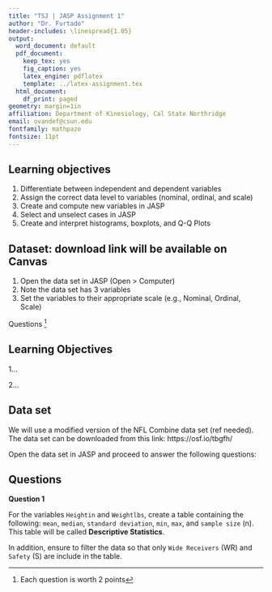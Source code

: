 ```yaml
---
title: "TSJ | JASP Assignment 1"
author: "Dr. Furtado"
header-includes: \linespread{1.05}
output:
  word_document: default
  pdf_document:
    keep_tex: yes
    fig_caption: yes
    latex_engine: pdflatex
    template: ../latex-assignment.tex
  html_document:
    df_print: paged
geometry: margin=1in
affiliation: Department of Kinesiology, Cal State Northridge
email: ovandef@csun.edu
fontfamily: mathpazo
fontsize: 11pt
---
```


## Learning objectives

1. Differentiate between independent and dependent variables
2. Assign the correct data level to variables (nominal, ordinal, and scale)
3. Create and compute new variables in JASP
4. Select and unselect cases in JASP
5. Create and interpret histograms, boxplots, and Q-Q Plots

## Dataset: download link will be available on Canvas

1.  Open the data set in JASP (Open > Computer)
2.  Note the data set has 3 variables
3.  Set the variables to their appropriate scale (e.g., Nominal, Ordinal, Scale)

Questions ^[Each question is worth 2 points]

## Learning Objectives

1...

2...

## Data set

We will use a modified version of the NFL Combine data set (ref needed). The data set can be downloaded from this link: https://osf.io/tbgfh/ 

Open the data set in JASP and proceed to answer the following questions:

## Questions

**Question 1**

For the variables `Heightin` and `Weightlbs`, create a table containing the following: `mean`, `median`, `standard deviation`, `min`, `max`, and `sample size` (n). This table will be called **Descriptive Statistics**.

In addition, ensure to filter the data so that only `Wide Receivers` (WR) and `Safety` (S) are include in the table.
